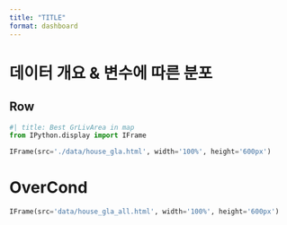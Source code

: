 ```yaml
---
title: "TITLE"
format: dashboard
---
```


# 데이터 개요 & 변수에 따른 분포


## Row
```python
#| title: Best GrLivArea in map
from IPython.display import IFrame

IFrame(src='./data/house_gla.html', width='100%', height='600px')
```

# OverCond
```python
IFrame(src='data/house_gla_all.html', width='100%', height='600px')
```